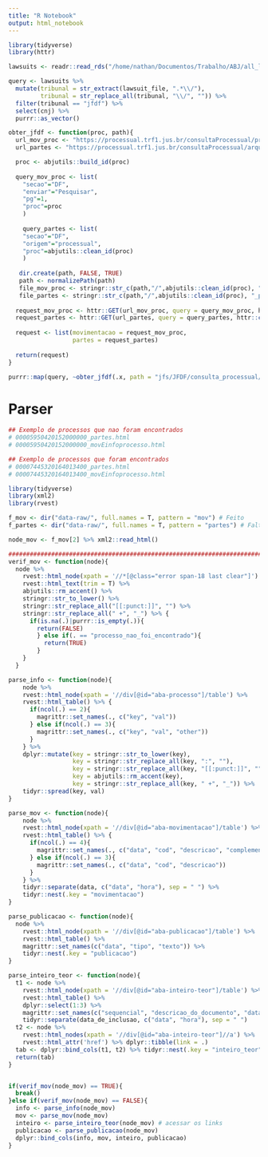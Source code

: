 ```yaml
---
title: "R Notebook"
output: html_notebook
---
```


```r
library(tidyverse)
library(httr)
```

```r
lawsuits <- readr::read_rds("/home/nathan/Documentos/Trabalho/ABJ/all_lawsuits/all_lawsuits.rds")

query <- lawsuits %>% 
  mutate(tribunal = str_extract(lawsuit_file, ".*\\/"),
         tribunal = str_replace_all(tribunal, "\\/", "")) %>% 
  filter(tribunal == "jfdf") %>% 
  select(cnj) %>% 
  purrr::as_vector()
```

```r
obter_jfdf <- function(proc, path){
  url_mov_proc <- "https://processual.trf1.jus.br/consultaProcessual/processo.php"
  url_partes <- "https://processual.trf1.jus.br/consultaProcessual/arquivo/partes.php"

  proc <- abjutils::build_id(proc)
  
  query_mov_proc <- list(
    "secao"="DF",
    "enviar"="Pesquisar",
    "pg"=1,
    "proc"=proc
    )
  
    query_partes <- list(
    "secao"="DF",
    "origem"="processual",
    "proc"=abjutils::clean_id(proc)
    )
    
   dir.create(path, FALSE, TRUE)
   path <- normalizePath(path)
   file_mov_proc <- stringr::str_c(path,"/",abjutils::clean_id(proc), "_movEinfoprocesso.html")
   file_partes <- stringr::str_c(path,"/",abjutils::clean_id(proc), "_partes.html")
    
  request_mov_proc <- httr::GET(url_mov_proc, query = query_mov_proc, httr::config(ssl_verifypeer = FALSE), httr::write_disk(file_mov_proc, T))
  request_partes <- httr::GET(url_partes, query = query_partes, httr::config(ssl_verifypeer = FALSE), httr::write_disk(file_partes, T))
  
  request <- list(movimentacao = request_mov_proc,
                  partes = request_partes)
  
  return(request)
}
```

```r
purrr::map(query, ~obter_jfdf(.x, path = "jfs/JFDF/consulta_processual/lawsuits_jfdf/data-raw/"))
```

# Parser

```r
## Exemplo de processos que nao foram encontrados
# 00005950420152000000_partes.html
# 00005950420152000000_movEinfoprocesso.html

## Exemplo de processos que foram encontrados
# 00007445320164013400_partes.html
# 00007445320164013400_movEinfoprocesso.html

library(tidyverse)
library(xml2)
library(rvest)

f_mov <- dir("data-raw/", full.names = T, pattern = "mov") # Feito
f_partes <- dir("data-raw/", full.names = T, pattern = "partes") # Falta

node_mov <- f_mov[2] %>% xml2::read_html()

########################################################################
verif_mov <- function(node){
  node %>% 
    rvest::html_node(xpath = '//*[@class="error span-18 last clear"]') %>%
    rvest::html_text(trim = T) %>% 
    abjutils::rm_accent() %>% 
    stringr::str_to_lower() %>% 
    stringr::str_replace_all("[[:punct:]]", "") %>% 
    stringr::str_replace_all(" +", "_") %>% {
      if(is.na(.)|purrr::is_empty(.)){
        return(FALSE)
        } else if(. == "processo_nao_foi_encontrado"){
          return(TRUE)
        }
    }  
  }

parse_info <- function(node){
    node %>% 
    rvest::html_node(xpath = '//div[@id="aba-processo"]/table') %>%
    rvest::html_table() %>% {
      if(ncol(.) == 2){
        magrittr::set_names(., c("key", "val"))
      } else if(ncol(.) == 3){
        magrittr::set_names(., c("key", "val", "other"))
      }
    } %>% 
    dplyr::mutate(key = stringr::str_to_lower(key),
                  key = stringr::str_replace_all(key, ":", ""),
                  key = stringr::str_replace_all(key, "[[:punct:]]", ""),
                  key = abjutils::rm_accent(key),
                  key = stringr::str_replace_all(key, " +", "_")) %>% 
    tidyr::spread(key, val)
}

parse_mov <- function(node){
    node %>% 
    rvest::html_node(xpath = '//div[@id="aba-movimentacao"]/table') %>%
    rvest::html_table() %>% {
      if(ncol(.) == 4){
        magrittr::set_names(., c("data", "cod", "descricao", "complemento"))
      } else if(ncol(.) == 3){
        magrittr::set_names(., c("data", "cod", "descricao"))
      }
    } %>% 
    tidyr::separate(data, c("data", "hora"), sep = " ") %>% 
    tidyr::nest(.key = "movimentacao")
}

parse_publicacao <- function(node){
  node %>% 
    rvest::html_node(xpath = '//div[@id="aba-publicacao"]/table') %>%
    rvest::html_table() %>% 
    magrittr::set_names(c("data", "tipo", "texto")) %>% 
    tidyr::nest(.key = "publicacao")
}

parse_inteiro_teor <- function(node){
  t1 <- node %>% 
    rvest::html_node(xpath = '//div[@id="aba-inteiro-teor"]/table') %>%
    rvest::html_table() %>% 
    dplyr::select(1:3) %>% 
    magrittr::set_names(c("sequencial", "descricao_do_documento", "data_de_inclusao")) %>% 
    tidyr::separate(data_de_inclusao, c("data", "hora"), sep = " ")
  t2 <- node %>% 
    rvest::html_nodes(xpath = '//div[@id="aba-inteiro-teor"]//a') %>% 
    rvest::html_attr('href') %>% dplyr::tibble(link = .)
  tab <- dplyr::bind_cols(t1, t2) %>% tidyr::nest(.key = "inteiro_teor")
  return(tab)
}


if(verif_mov(node_mov) == TRUE){
  break()
}else if(verif_mov(node_mov) == FALSE){
  info <- parse_info(node_mov)
  mov <- parse_mov(node_mov)
  inteiro <- parse_inteiro_teor(node_mov) # acessar os links
  publicacao <- parse_publicacao(node_mov)
  dplyr::bind_cols(info, mov, inteiro, publicacao)
}
```

